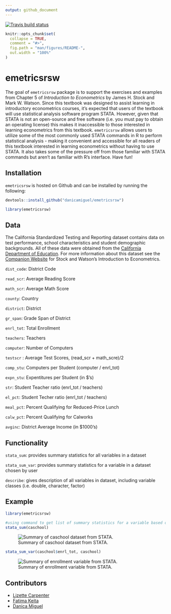 ```yaml
---
output: github_document
---
```


<!-- README.md is generated from README.Rmd. Please edit that file -->
<!-- badges: start -->
[![Travis build status](https://travis-ci.org/danicamiguel/emetricsrsw.svg?branch=master)](https://travis-ci.org/danicamiguel/emetricsrsw)
<!-- badges: end -->

```r
knitr::opts_chunk$set(
  collapse = TRUE,
  comment = "#>",
  fig.path = "man/figures/README-",
  out.width = "100%"
)
```

# emetricsrsw

The goal of `emetricsrsw` package is to support the exercises and examples from Chapter 5 of *Introduction to Econometrics* by James H. Stock and Mark W. Watson. Since this textbook was designed to assist learning in introductory econometrics courses, it's expected that users of the textbook will use statistical analysis software program STATA. However, given that STATA is not an open-source and free software (i.e. you must pay to obtain an operating license) this makes it inaccessible to those interested in learning econometrics from this textbook. `emetricsrsw` allows users to utilize some of the most commonly used STATA commands in R to perform statistical analysis - making it convenient and accessible for all readers of this textbook interested in learning econometrics without having to use STATA. It also takes some of the pressure off from those familiar with STATA commands but aren't as familiar with R's interface. Have fun!

## Installation

`emetricsrsw` is hosted on Github and can be installed by running the following: 
```r
devtools::install_github("danicamiguel/emetricsrsw")
```


```r
library(emetricsrsw)
```

## Data

The California Standardized Testing and Reporting dataset contains data on test performance, school characteristics and student demographic backgrounds. All of these data were obtained from the [California Department of Education](http://www.cde.ca.gov). For more information about this dataset see the [Companion Website](https://wps.pearsoned.com/aw_stock_ie_3/178/45691/11696965.cw/index.html) for Stock and Watson's Introduction to Econometrics. 

`dist_code`: District Code

`read_scr`: Average Reading Score

`math_scr`: Average Math Score

`county`: Country 

`district`: District

`gr_span`: Grade Span of District

`enrl_tot`: Total Enrollment

`teachers`: Teachers

`computer`: Number of Computers

`testscr` : Average Test Scores, (read_scr + math_scre)/2

`comp_stu`: Computers per Student (computer / enrl_tot)

`expn_stu`: Expentitures per Student (in $'s)

`str`: Student Teacher ratio (enrl_tot / teachers)

`el_pct`: Student Techer ratio (enrl_tot / teachers)

`meal_pct`: Percent Qualifying for Reduced-Price Lunch 

`calw_pct`: Percent Qualifying for Calworks

`avginc`: District Average Income (in $1000's)

## Functionality

`stata_sum`: provides summary statistics for all variables in a dataset

`stata_sum_var`: provides summary statistics for a variable in a dataset chosen by user

`describe`: gives description of all variables in dataset, including variable classes (i.e. double, character, factor)


## Example

```r
library(emetricsrsw)

#using command to get list of summary statistics for a variable based on user input, also known as 'sum' in STATA
stata_sum(caschool)
```

![Summary of caschool dataset from STATA.](sum_caschool.png)

```r
stata_sum_var(caschool$enrl_tot, caschool)
```

![Summary of enrollment variable from STATA.](sum_enrollment.png)

## Contributors

- [Lizette Carpenter](https://github.com/lcarpenter20)
- [Fatima Keita](https://github.com/fatimak98)
- [Danica Miguel](https://github.com/danicamiguel)
